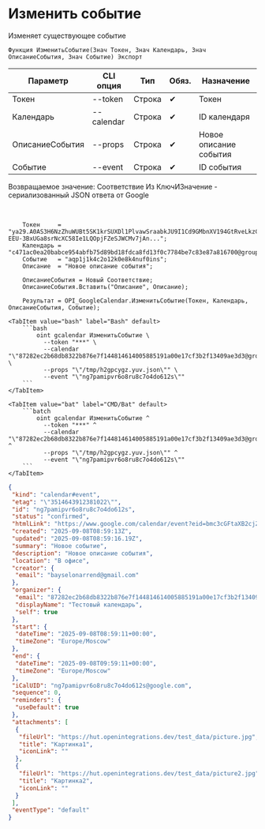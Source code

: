 ﻿---
sidebar_position: 6
description: Изменить событие и другие функции для работы с Google Calendar в Открытом пакете интеграций - бесплатной open-source библиотеке интеграций для 1С:Предприятие 8, OneScript и CLI
keywords: [1C, 1С, 1С:Предприятие, 1С:Предприятие 8.3, API, Интеграция, Сервисы, Обмен, OneScript, CLI, Google Calendar]
---


# Изменить событие
 Изменяет существующее событие



`Функция ИзменитьСобытие(Знач Токен, Знач Календарь, Знач ОписаниеСобытия, Знач Событие) Экспорт`

  | Параметр | CLI опция | Тип | Обяз. | Назначение |
  |-|-|-|-|-|
  | Токен | --token | Строка | &#x2714; | Токен |
  | Календарь | --calendar | Строка | &#x2714; | ID календаря |
  | ОписаниеСобытия | --props | Строка | &#x2714; | Новое описание события |
  | Событие | --event | Строка | &#x2714; | ID события |

  
  Возвращаемое значение:   Соответствие Из КлючИЗначение - сериализованный JSON ответа от Google

<br/>




```bsl title="Пример использования для 1С:Предприятие/OneScript"
    Токен     = "ya29.A0AS3H6NzZhuWUBt5SK1krSUXDl1PlvawSraabkJU9I1Cd9GMbnXV194GtRveLkzC4TFqpg8CjFqwe1CqV-EEU-3BxUGa8srNcXC58Ie1LQOpjFZeSJWCMv7jAn...";
    Календарь = "c471ac0ea20babce954abfb75d89bd18fdca8fd13f0c7784be7c83e87a816700@group.calendar.google.com";
    Событие   = "aqp1j1k4c2o12k0e8k4nuf0ins";
    Описание  = "Новое описание события";

    ОписаниеСобытия = Новый Соответствие;
    ОписаниеСобытия.Вставить("Описание", Описание);

    Результат = OPI_GoogleCalendar.ИзменитьСобытие(Токен, Календарь, ОписаниеСобытия, Событие);
```
    

 <Tabs>
  
    <TabItem value="bash" label="Bash" default>
        ```bash
            oint gcalendar ИзменитьСобытие \
              --token "***" \
              --calendar "\"87282ec2b68db8322b876e7f144814614005885191a00e17cf3b2f13409ae3d3@group.calendar.google.com\"" \
              --props "\"/tmp/h2gpcygz.yuv.json\"" \
              --event "\"ng7pamipvr6o8ru8c7o4do612s\""
        ```
    </TabItem>
  
    <TabItem value="bat" label="CMD/Bat" default>
        ```batch
            oint gcalendar ИзменитьСобытие ^
              --token "***" ^
              --calendar "\"87282ec2b68db8322b876e7f144814614005885191a00e17cf3b2f13409ae3d3@group.calendar.google.com\"" ^
              --props "\"/tmp/h2gpcygz.yuv.json\"" ^
              --event "\"ng7pamipvr6o8ru8c7o4do612s\""
        ```
    </TabItem>
</Tabs>


```json title="Результат"
{
 "kind": "calendar#event",
 "etag": "\"3514643912381022\"",
 "id": "ng7pamipvr6o8ru8c7o4do612s",
 "status": "confirmed",
 "htmlLink": "https://www.google.com/calendar/event?eid=bmc3cGFtaXB2cjZvOHJ1OGM3bzRkbzYxMnMgODcyODJlYzJiNjhkYjgzMjJiODc2ZTdmMTQ0ODE0NjE0MDA1ODg1MTkxYTAwZTE3Y2YzYjJmMTM0MDlhZTNkM0Bn",
 "created": "2025-09-08T08:59:13Z",
 "updated": "2025-09-08T08:59:16.19Z",
 "summary": "Новое событие",
 "description": "Новое описание события",
 "location": "В офисе",
 "creator": {
  "email": "bayselonarrend@gmail.com"
 },
 "organizer": {
  "email": "87282ec2b68db8322b876e7f144814614005885191a00e17cf3b2f13409ae3d3@group.calendar.google.com",
  "displayName": "Тестовый календарь",
  "self": true
 },
 "start": {
  "dateTime": "2025-09-08T08:59:11+00:00",
  "timeZone": "Europe/Moscow"
 },
 "end": {
  "dateTime": "2025-09-08T09:59:11+00:00",
  "timeZone": "Europe/Moscow"
 },
 "iCalUID": "ng7pamipvr6o8ru8c7o4do612s@google.com",
 "sequence": 0,
 "reminders": {
  "useDefault": true
 },
 "attachments": [
  {
   "fileUrl": "https://hut.openintegrations.dev/test_data/picture.jpg",
   "title": "Картинка1",
   "iconLink": ""
  },
  {
   "fileUrl": "https://hut.openintegrations.dev/test_data/picture2.jpg",
   "title": "Картинка2",
   "iconLink": ""
  }
 ],
 "eventType": "default"
}
```
